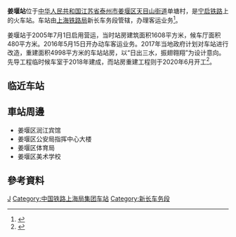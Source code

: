 {{refimprove|time=2018-09-01T00:26:07+00:00}}
{{Expand|time=2016-06-18T12:25:37+00:00}}
{{Infobox China railway station
|车站名称 =姜堰站
|图片 = 
|图片介绍 = 
|车站拼音 = Jiangyan
|英文名称 = Jiangyan Railway Station
|车站代码 = 17369<ref>{{cite book|title=中华人民共和国铁路车站代码（GB/T 10302-2010）|publisher=中国标准出版社|year=2010|isbn=155066140495|ignore-isbn-error=true|pages=18}}</ref>
|电报码 = UEH
|拼音码 = JYA
|车站位置 = [[江苏省|江苏省]][[泰州市|泰州市]][[姜堰区|姜堰区]][[天目山街道|天目山街道]]单塘村
|坐标 = 
|归属 = [[上海铁路局|上海铁路局]]新长车务段
|线路 = [[宁启铁路|宁启铁路]]
|车站等级 = [[四等站_(中铁)|四等站]]
|月台数目 = 
|股道数目 = 
}}
'''姜堰站'''位于[[中华人民共和国|中华人民共和国]][[江苏省|江苏省]][[泰州市|泰州市]][[姜堰区|姜堰区]][[天目山街道|天目山街道]]单塘村，是[[宁启铁路|宁启铁路]]上的火车站。车站由[[上海铁路局|上海铁路局]]新长车务段管辖，办理客运业务<ref>{{Cite web |url=http://search.huochepiao.com/huochezhan/jieshao/258.htm |title=姜堰火车站介绍 |accessdate=2016-06-19 |archive-date=2016-06-25 |archive-url=https://web.archive.org/web/20160625093340/http://search.huochepiao.com/huochezhan/jieshao/258.htm |dead-url=no }}</ref>。

姜堰站于2005年7月1日启用营运，当时站房建筑面积1608平方米，候车厅面积480平方米。2016年5月15日开办动车客运业务。2017年当地政府计划对车站进行改造，重建面积4998平方米的车站站房，以“日出三水，振翅翱翔”为设计意向。先导工程临时候车室于2018年建成，而站房重建工程则于2020年6月开工<ref>{{cite news|title=泰州这个火车站即将改扩建！|url=http://www.mytaizhou.net/folder114/folder44/folder51/2020-05-12/411908.html|publisher=泰州广播电视台|date=2020-05-12|accessdate=2021-09-04|archive-date=2021-09-04|archive-url=https://web.archive.org/web/20210904040123/http://www.mytaizhou.net/folder114/folder44/folder51/2020-05-12/411908.html|dead-url=no}}</ref>。

== 临近车站 ==
{{start rail box}}
{{s-inop|[[泰州站|泰州站]]|{{站|南京}}方向}}
{{s-line|[[宁启铁路|宁启铁路]]|}}
{{s-inop|[[南莫站|南莫站]]|{{站|南通}}方向}}
{{end box}}

==車站周邊==
* 姜堰区润江宾馆
* 姜堰区公安局指挥中心大楼
* 姜堰区体育局
* 姜堰区美术学校

==參考資料==
{{reflist}}
{{China-rail-stub}}
{{宁启铁路}}
[[Category:泰州市铁路车站|J]]
[[Category:中国铁路上海局集团车站|Category:中国铁路上海局集团车站]]
[[Category:新长车务段|Category:新长车务段]]